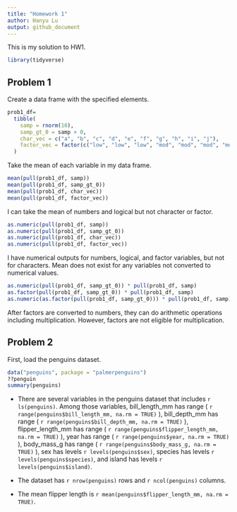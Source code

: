 ```yaml
---
title: "Homework 1"
author: Hanyu Lu
output: github_document
---
```


This is my solution to HW1.

```r
library(tidyverse)
```


## Problem 1

Create a data frame with the specified elements.

```r
prob1_df=
  tibble(
    samp = rnorm(10),
    samp_gt_0 = samp > 0,
    char_vec = c("a", "b", "c", "d", "e", "f", "g", "h", "i", "j"),
    factor_vec = factor(c("low", "low", "low", "mod", "mod", "mod", "mod", "high", "high", "high"))
  )
```

Take the mean of each variable in my data frame.

```r
mean(pull(prob1_df, samp))
mean(pull(prob1_df, samp_gt_0))
mean(pull(prob1_df, char_vec))
mean(pull(prob1_df, factor_vec))
```

I can take the mean of numbers and logical but not character or factor.

```r
as.numeric(pull(prob1_df, samp))
as.numeric(pull(prob1_df, samp_gt_0))
as.numeric(pull(prob1_df, char_vec))
as.numeric(pull(prob1_df, factor_vec))
```

I have numerical outputs for numbers, logical, and factor variables, but not for characters.
Mean does not exist for any variables not converted to numerical values.

```r
as.numeric(pull(prob1_df, samp_gt_0)) * pull(prob1_df, samp)
as.factor(pull(prob1_df, samp_gt_0)) * pull(prob1_df, samp)
as.numeric(as.factor(pull(prob1_df, samp_gt_0))) * pull(prob1_df, samp)
```

After factors are converted to numbers, they can do arithmetic operations including multiplication.  However, factors are not eligible for multiplication.

## Problem 2

First, load the penguins dataset.

```r
data("penguins", package = "palmerpenguins")
??penguin
summary(penguins)
```

* There are several variables in the penguins dataset that includes `r ls(penguins)`.
Among those variables, bill_length_mm has range ( `r range(penguins$bill_length_mm, na.rm = TRUE)` ), bill_depth_mm has range ( `r range(penguins$bill_depth_mm, na.rm = TRUE)` ), flipper_length_mm has range ( `r range(penguins$flipper_length_mm, na.rm = TRUE)` ), year has range ( `r range(penguins$year, na.rm = TRUE)` ), body_mass_g has range ( `r range(penguins$body_mass_g, na.rm = TRUE)` ), sex has levels `r levels(penguins$sex)`, species has levels `r levels(penguins$species)`, and island has levels `r levels(penguins$island)`.

* The dataset has `r nrow(penguins)` rows and `r ncol(penguins)` columns.

* The mean flipper length is `r mean(penguins$flipper_length_mm, na.rm = TRUE)`.